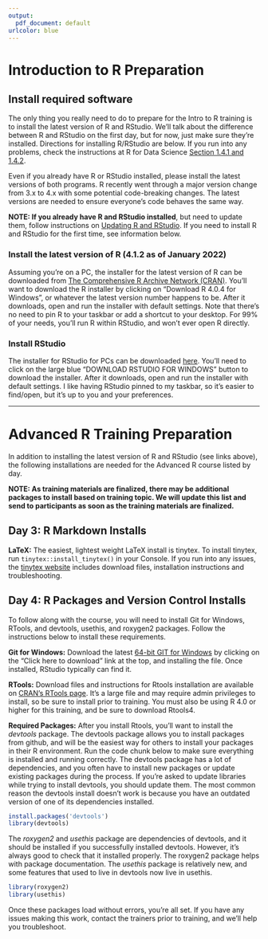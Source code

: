 ```yaml
---
output: 
  pdf_document: default
urlcolor: blue
---
```

# Introduction to R Preparation

## Install required software
The only thing you really need to do to prepare for the Intro to R training is to install the latest version of R and RStudio. We'll talk about the difference between R and RStudio on the first day, but for now, just make sure they're installed. Directions for installing R/RStudio are below. If you run into any problems, check the instructions at R for Data Science [Section 1.4.1 and 1.4.2](https://r4ds.had.co.nz/introduction.html#prerequisites). 

\textbf{\textcolor{red}{NOTE: If you don't have Administrative privileges on your computer, you will have to submit an }\href{https://npshelpdesk.nps.gov/}{IT HelpDesk Ticket} \textcolor{red}{(need to be on VPN or NPS network to access this link) to install R and RStudio, which could take a while. PLEASE PLAN AHEAD!}}

Even if you already have R or RStudio installed, please install the latest versions of both programs. R recently went through a major version change from 3.x to 4.x with some potential code-breaking changes. The latest versions are needed to ensure everyone's code behaves the same way. 
\

**NOTE: If you already have R and RStudio installed**, but need to update them, follow instructions on [Updating R and RStudio](https://bootstrappers.umassmed.edu/bootstrappers-courses/courses/rCourse/Additional_Resources/Updating_R.html). If you need to install R and RStudio for the first time, see information below.

### Install the latest version of R (4.1.2 as of January 2022)
Assuming you're on a PC, the installer for the latest version of R can be downloaded from [The Comprehensive R Archive Network (CRAN)](https://cran.r-project.org/bin/windows/base/). You'll want to download the R installer by clicking on "Download R 4.0.4 for Windows", or whatever the latest version number happens to be. After it downloads, open and run the installer with default settings. Note that there's no need to pin R to your taskbar or add a shortcut to your desktop. For 99% of your needs, you'll run R within RStudio, and won't ever open R directly.

### Install RStudio
The installer for RStudio for PCs can be downloaded [here](https://rstudio.com/products/rstudio/download/#download). You'll need to click on the large blue "DOWNLOAD RSTUDIO FOR WINDOWS" button to download the installer. After it downloads, open and run the installer with default settings. I like having RStudio pinned to my taskbar, so it's easier to find/open, but it's up to you and your preferences.

------

# Advanced R Training Preparation
In addition to installing the latest version of R and RStudio (see links above), the following installations are needed for the Advanced R course listed by day. 

**NOTE: As training materials are finalized, there may be additional packages to install based on training topic. We will update this list and send to participants as soon as the training materials are finalized.**

## Day 3: R Markdown Installs

**LaTeX:** The easiest, lightest weight LaTeX install is tinytex. To install tinytex, run `tinytex::install_tinytex()` in your Console. If you run into any issues, the [tinytex website](https://yihui.org/tinytex/) includes download files, installation instructions and troubleshooting.     

## Day 4: R Packages and Version Control Installs

To follow along with the course, you will need to install Git for Windows, RTools, and devtools, usethis, and roxygen2 packages. Follow the instructions below to install these requirements.

**Git for Windows:** Download the latest [64-bit GIT for Windows](https://git-scm.com/download/win) by clicking on the "Click here to download" link at the top, and installing the file. Once installed, RStudio typically can find it. 

**RTools:** Download files and instructions for Rtools installation are available on [CRAN's RTools page](https://cran.r-project.org/bin/windows/Rtools/rtools40.html). It's a large file and may require admin privileges to install, so be sure to install prior to training. You must also be using R 4.0 or higher for this training, and be sure to download Rtools4.

**Required Packages:** After you install Rtools, you'll want to install the *devtools* package. The devtools package allows you to install packages from github, and will be the easiest way for others to install your packages in their R environment. Run the code chunk below to make sure everything is installed and running correctly. The devtools package has a lot of dependencies, and you often have to install new packages or update existing packages during the process. If you're asked to update libraries while trying to install devtools, you should update them. The most common reason the devtools install doesn't work is because you have an outdated version of one of its dependencies installed.

```r
install.packages('devtools')
library(devtools)
```

The *roxygen2* and *usethis* package are dependencies of devtools, and it should be installed if you successfully installed devtools. However, it's always good to check that it installed properly. The roxygen2 package helps with package documentation. The *usethis* package is relatively new, and some features that used to live in devtools now live in usethis.  

```r
library(roxygen2)
library(usethis)
```

Once these packages load without errors, you're all set. If you have any issues making this work, contact the trainers prior to training, and we'll help you troubleshoot.


